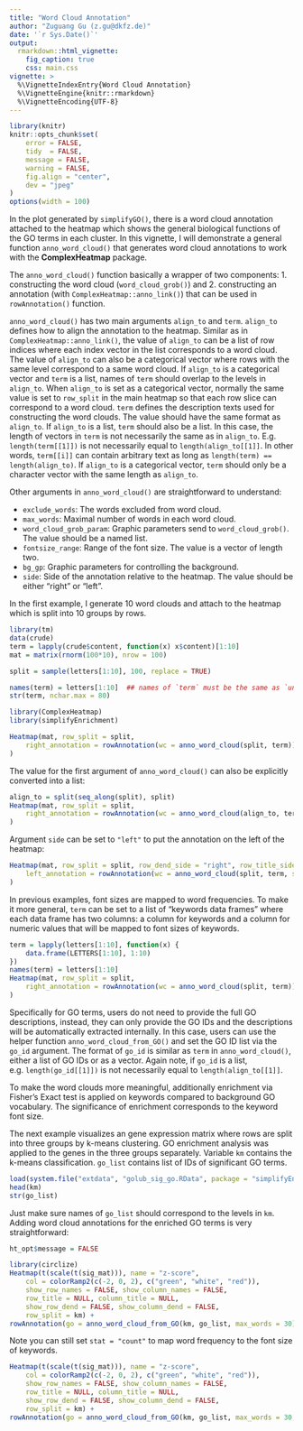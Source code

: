 ```yaml
---
title: "Word Cloud Annotation"
author: "Zuguang Gu (z.gu@dkfz.de)"
date: '`r Sys.Date()`'
output: 
  rmarkdown::html_vignette:
    fig_caption: true
    css: main.css
vignette: >
  %\VignetteIndexEntry{Word Cloud Annotation}
  %\VignetteEngine{knitr::rmarkdown}
  %\VignetteEncoding{UTF-8}
---
```


```r
library(knitr)
knitr::opts_chunk$set(
    error = FALSE,
    tidy  = FALSE,
    message = FALSE,
    warning = FALSE,
    fig.align = "center",
    dev = "jpeg"
)
options(width = 100)
```

In the plot generated by `simplifyGO()`, there is a word cloud annotation
attached to the heatmap which shows the general biological functions of the GO
terms in each cluster. In this vignette, I will demonstrate a general function
`anno_word_cloud()` that generates word cloud annotations to work with the
**ComplexHeatmap** package.

The `anno_word_cloud()` function basically a wrapper of two components: 1.
constructing the word cloud (`word_cloud_grob()`) and
2. constructing an annotation (with `ComplexHeatmap::anno_link()`) that can be
used in `rowAnnotation()` function.

`anno_word_cloud()` has two main arguments `align_to` and `term`. `align_to`
defines how to align the annotation to the heatmap. Similar as in
`ComplexHeatmap::anno_link()`, the value of `align_to` can be a list of row
indices where each index vector in the list corresponds to a word cloud. The
value of `align_to` can also be a categorical vector where rows with the same
level correspond to a same word cloud. If `align_to` is a categorical vector
and `term` is a list, names of `term` should overlap to the levels in
`align_to`. When `align_to` is set as a categorical vector, normally the same
value is set to `row_split` in the main heatmap so that each row slice can
correspond to a word cloud. `term` defines the description texts used for
constructing the word clouds. The value should have the same format as
`align_to`. If `align_to` is a list, `term` should also be a list. In this
case, the length of vectors in `term` is not necessarily the same as in
`align_to`. E.g. `length(term[[1]])` is not necessarily equal to
`length(align_to[[1]]`. In other words, `term[[i]]` can contain arbitrary text
as long as `length(term) == length(align_to)`. If `align_to` is a categorical
vector, `term` should only be a character vector with the same length as
`align_to`.

Other arguments in `anno_word_cloud()` are straightforward to understand:

- `exclude_words`: The words excluded from word cloud.
- `max_words`: Maximal number of words in each word cloud.
- `word_cloud_grob_param`: Graphic parameters send to `word_cloud_grob()`. The value should be a named list.
- `fontsize_range`: Range of the font size. The value is a vector of length two.
- `bg_gp`: Graphic parameters for controlling the background.
- `side`: Side of the annotation relative to the heatmap. The value should be either "right" or "left".

In the first example, I generate 10 word clouds and attach to the heatmap which is split
into 10 groups by rows.

```r
library(tm)
data(crude)
term = lapply(crude$content, function(x) x$content)[1:10]
mat = matrix(rnorm(100*10), nrow = 100)

split = sample(letters[1:10], 100, replace = TRUE)

names(term) = letters[1:10]  ## names of `term` must be the same as `unique(split)`
str(term, nchar.max = 80)

library(ComplexHeatmap)
library(simplifyEnrichment)

Heatmap(mat, row_split = split, 
	right_annotation = rowAnnotation(wc = anno_word_cloud(split, term))
)
```

The value for the first argument of `anno_word_cloud()` can also be explicitly converted into a list:

```r
align_to = split(seq_along(split), split)
Heatmap(mat, row_split = split, 
	right_annotation = rowAnnotation(wc = anno_word_cloud(align_to, term))
)
```

Argument `side` can be set to `"left"` to put the annotation on
the left of the heatmap:

```r
Heatmap(mat, row_split = split, row_dend_side = "right", row_title_side = "right",
	left_annotation = rowAnnotation(wc = anno_word_cloud(split, term, side = "left"))
)
```

In previous examples, font sizes are mapped to word frequencies. To make it more general, `term` can be set to a list
of "keywords data frames" where each data frame has two columns: a column for keywords and a column for numeric values that will
be mapped to font sizes of keywords.


```r
term = lapply(letters[1:10], function(x) {
	data.frame(LETTERS[1:10], 1:10)
})
names(term) = letters[1:10]
Heatmap(mat, row_split = split, 
	right_annotation = rowAnnotation(wc = anno_word_cloud(split, term))
)
```


Specifically for GO terms, users do not need to provide the full GO
descriptions, instead, they can only provide the GO IDs and the descriptions
will be automatically extracted internally. In this case, users can use the
helper function `anno_word_cloud_from_GO()` and set the GO ID list via the
`go_id` argument. The format of `go_id` is similar as `term` in
`anno_word_cloud()`, either a list of GO IDs or as a vector. Again note,
if `go_id` is a list, e.g. `length(go_id[[1]])` is not necessarily equal to
`length(align_to[[1]]`.

To make the word clouds more meaningful, additionally enrichment via Fisher's Exact test
is applied on keywords compared to background GO vocabulary. The significance of enrichment
corresponds to the keyword font size.

The next example visualizes an gene expression
matrix where rows are split into three groups by k-means clustering. GO enrichment analysis was applied
to the genes in the three groups separately. Variable `km` contains the k-means classification. `go_list`
contains list of IDs of significant GO terms.

```r
load(system.file("extdata", "golub_sig_go.RData", package = "simplifyEnrichment"))
head(km)
str(go_list)
```

Just make sure names of `go_list` should correspond to the levels in `km`. Adding word cloud annotations
for the enriched GO terms is very straightforward:

```r
ht_opt$message = FALSE
```

```r
library(circlize)
Heatmap(t(scale(t(sig_mat))), name = "z-score",
	col = colorRamp2(c(-2, 0, 2), c("green", "white", "red")),
	show_row_names = FALSE, show_column_names = FALSE, 
	row_title = NULL, column_title = NULL,
	show_row_dend = FALSE, show_column_dend = FALSE,
	row_split = km) +
rowAnnotation(go = anno_word_cloud_from_GO(km, go_list, max_words = 30))
```

Note you can still set `stat = "count"` to map word frequency to the font size of keywords.

```r
Heatmap(t(scale(t(sig_mat))), name = "z-score",
	col = colorRamp2(c(-2, 0, 2), c("green", "white", "red")),
	show_row_names = FALSE, show_column_names = FALSE, 
	row_title = NULL, column_title = NULL,
	show_row_dend = FALSE, show_column_dend = FALSE,
	row_split = km) +
rowAnnotation(go = anno_word_cloud_from_GO(km, go_list, max_words = 30, stat = "count"))
```

